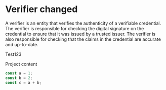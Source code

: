 # Verifier changed

A verifier is an entity that verifies the authenticity of a verifiable credential. The verifier is responsible for checking the digital signature on the credential to ensure that it was issued by a trusted issuer. The verifier is also responsible for checking that the claims in the credential are accurate and up-to-date.


Test123

<Project id="get-started-with-bun" >
Project content
</Project>


```typescript
const a = 1;
const b = 2;
const c = a + b;
```
